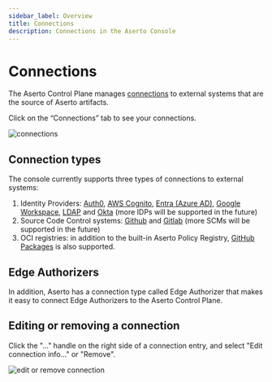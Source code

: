 ```yaml
---
sidebar_label: Overview
title: Connections
description: Connections in the Aserto Console
---
```


# Connections

The Aserto Control Plane manages [connections](/docs/overview/connections) to external systems that are
the source of Aserto artifacts.

Click on the “Connections” tab to see your connections.

![connections](/connections.png)

## Connection types

The console currently supports three types of connections to external systems:
1. Identity Providers: [Auth0](/docs/aserto-console/connections/setup-auth0), [AWS Cognito](/docs/aserto-console/connections/setup-cognito), [Entra (Azure AD)](/docs/aserto-console/connections/setup-azuread), [Google Workspace](/docs/aserto-console/connections/setup-google.mdx), [LDAP](/docs/aserto-console/connections/setup-ldap.mdx) and [Okta](/docs/aserto-console/connections/setup-okta) (more IDPs will be supported in the future)
2. Source Code Control systems: [Github](/docs/aserto-console/connections/setup-github) and [Gitlab](/docs/aserto-console/connections/setup-gitlab) (more SCMs will be supported in the future)
3. OCI registries: in addition to the built-in Aserto Policy Registry, [GitHub Packages](/docs/aserto-console/connections/setup-ghcr) is also supported.

## Edge Authorizers

In addition, Aserto has a connection type called Edge Authorizer that makes it easy to connect Edge Authorizers to the Aserto Control Plane.

## Editing or removing a connection

Click the "..." handle on the right side of a connection entry, and select "Edit connection info..." or "Remove".

![edit or remove connection](/edit-or-remove-connection.png)
